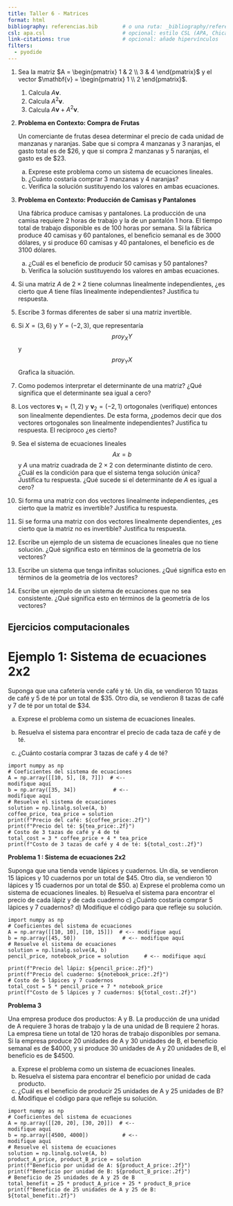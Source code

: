 ```yaml
---
title: Taller 6 - Matrices
format: html
bibliography: referencias.bib        # o una ruta: _bibliography/referencias.bib
csl: apa.csl                         # opcional: estilo CSL (APA, Chicago, etc.)
link-citations: true                 # opcional: añade hipervínculos
filters:
  - pyodide
---
```


1. Sea la matriz $A = \begin{pmatrix} 1 & 2 \\ 3 & 4 \end{pmatrix}$ y el vector $\mathbf{v} = \begin{pmatrix} 1 \\ 2 \end{pmatrix}$.  
   1. Calcula $A\mathbf{v}$.  
   2. Calcula $A^2\mathbf{v}$.  
   3. Calcula $A\mathbf{v} + A^2\mathbf{v}$.  

 
2. **Problema en Contexto: Compra de Frutas**

    Un comerciante de frutas desea determinar el precio de cada unidad de manzanas y naranjas. Sabe que si compra 4 manzanas y 3 naranjas, el gasto total es de $26, y que si compra 2 manzanas y 5 naranjas, el gasto es de $23.

    a) Exprese este problema como un sistema de ecuaciones lineales. 
    c) ¿Cuánto costaría comprar 3 manzanas y 4 naranjas?  
    d) Verifica la solución sustituyendo los valores en ambas ecuaciones.

3. **Problema en Contexto: Producción de Camisas y Pantalones**

    Una fábrica produce camisas y pantalones. La
    producción de una camisa requiere 2 horas de trabajo y la de un pantalón 1 hora. El tiempo total de trabajo disponible es de 100 horas por semana. Si la fábrica produce 40 camisas y 60 pantalones, el beneficio semanal es de 3000 dólares, y si produce 60 camisas y 40 pantalones, el beneficio es de 3100 dólares.

    a) ¿Cuál es el beneficio de producir 50 camisas y 50 pantalones?
    b) Verifica la solución sustituyendo los valores en ambas ecuaciones.

4. Si una matriz $A$ de $2\times 2$ tiene columnas linealmente independientes, ¿es cierto que $A$ tiene filas linealmente independientes? Justifica tu respuesta.

5. Escribe 3 formas diferentes de saber si una matriz invertible.

6. Si $X=(3,6)$ y $Y=(-2,3)$, que representaría $$proy_{X}Y$$ y $$proy_{Y}X$$ Grafica la situación.

7. Como podemos interpretar el determinante de una matriz? ¿Qué significa que el determinante sea igual a cero?

8. Los vectores $\mathbf{v}_1 = (1, 2)$ y $\mathbf{v}_2 = (-2, 1)$ ortogonales (verifique) entonces son linealmente dependientes. De esta forma, ¿podemos decir que dos vectores ortogonales son linealmente independientes? Justifica tu respuesta. El reciproco ¿es cierto?


9. Sea el sistema de ecuaciones lineales
$$Ax=b$$
y $A$ una matriz cuadrada de $2\times 2$ con determinante distinto de cero. ¿Cuál es la condición para que el sistema tenga solución única? Justifica tu respuesta. ¿Qué sucede si el determinante de $A$ es igual a cero?



10. Si forma una matriz con dos vectores linealmente independientes, ¿es cierto que la matriz es invertible? Justifica tu respuesta.

11. Si se forma una matriz con dos vectores linealmente dependientes, ¿es cierto que la matriz no es invertible? Justifica tu respuesta.

12. Escribe un ejemplo de un sistema de ecuaciones lineales que no tiene solución. ¿Qué significa esto en términos de la geometría de los vectores?

13. Escribe un sistema que tenga infinitas soluciones. ¿Qué significa esto en términos de la geometría de los vectores?

14. Escribe un ejemplo de un sistema de ecuaciones que no sea consistente. ¿Qué significa esto en términos de la geometría de los vectores?


## Ejercicios computacionales




# Ejemplo 1: Sistema de ecuaciones 2x2 

Suponga que una cafetería vende café y té. Un día, se vendieron 10 tazas de café y 5 de té por un total de $35. Otro día, se vendieron 8 tazas de café y 7 de té por un total de $34.

a) Exprese el problema como un sistema de ecuaciones lineales.

b) Resuelva el sistema para encontrar el precio de cada taza de café y de té.

c) ¿Cuánto costaría comprar 3 tazas de café y 4 de té?


```pyodide-python
import numpy as np
# Coeficientes del sistema de ecuaciones
A = np.array([[10, 5], [8, 7]])  # <--
modifique aquí
b = np.array([35, 34])            # <--
modifique aquí
# Resuelve el sistema de ecuaciones
solution = np.linalg.solve(A, b)
coffee_price, tea_price = solution
print(f"Precio del café: ${coffee_price:.2f}")
print(f"Precio del té: ${tea_price:.2f}")
# Costo de 3 tazas de café y 4 de té
total_cost = 3 * coffee_price + 4 * tea_price
print(f"Costo de 3 tazas de café y 4 de té: ${total_cost:.2f}")

```


**Problema 1 : Sistema de ecuaciones 2x2**

Suponga que una tienda vende lápices y cuadernos. Un día, se vendieron 15 lápices y 10 cuadernos por un total de $45. Otro día, se vendieron 10 lápices y 15 cuadernos por un total de $50.
a) Exprese el problema como un sistema de ecuaciones lineales.
b) Resuelva el sistema para encontrar el precio de cada lápiz y de cada cuaderno
c) ¿Cuánto costaría comprar 5 lápices y 7 cuadernos?
d) Modifique el código para que refleje su solución.

```pyodide-python
import numpy as np
# Coeficientes del sistema de ecuaciones
A = np.array([[10, 10], [10, 15]])  # <-- modifique aquí
b = np.array([45, 50])               # <-- modifique aquí
# Resuelve el sistema de ecuaciones
solution = np.linalg.solve(A, b)
pencil_price, notebook_price = solution     # <-- modifique aquí          

print(f"Precio del lápiz: ${pencil_price:.2f}")
print(f"Precio del cuaderno: ${notebook_price:.2f}")
# Costo de 5 lápices y 7 cuadernos
total_cost = 5 * pencil_price + 7 * notebook_price
print(f"Costo de 5 lápices y 7 cuadernos: ${total_cost:.2f}") 
```

**Problema 3**

Una empresa produce dos productos: A y B. La producción de una unidad de A requiere 3 horas de trabajo y la de una unidad de B requiere 2 horas. La empresa tiene un total de 120 horas de trabajo disponibles por semana. Si la empresa produce 20 unidades de A y 30 unidades de B, el beneficio semanal es de $4000, y si produce 30 unidades de A y 20 unidades de B, el beneficio es de $4500.

a) Exprese el problema como un sistema de ecuaciones lineales.
b) Resuelva el sistema para encontrar el beneficio por unidad de cada producto.
c) ¿Cuál es el beneficio de producir 25 unidades de A y 25 unidades de B?
d) Modifique el código para que refleje su solución.
```pyodide-python
import numpy as np
# Coeficientes del sistema de ecuaciones
A = np.array([[20, 20], [30, 20]])  # <--
modifique aquí
b = np.array([4500, 4000])           # <--  
modifique aquí
# Resuelve el sistema de ecuaciones
solution = np.linalg.solve(A, b)
product_A_price, product_B_price = solution
print(f"Beneficio por unidad de A: ${product_A_price:.2f}")
print(f"Beneficio por unidad de B: ${product_B_price:.2f}")
# Beneficio de 25 unidades de A y 25 de B
total_benefit = 25 * product_A_price + 25 * product_B_price
print(f"Beneficio de 25 unidades de A y 25 de B: ${total_benefit:.2f}") 
```

